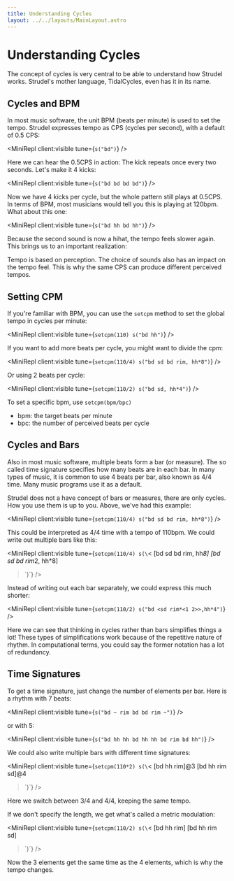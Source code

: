 ```yaml
---
title: Understanding Cycles
layout: ../../layouts/MainLayout.astro
---
```



# Understanding Cycles

The concept of cycles is very central to be able to understand how Strudel works.
Strudel's mother language, TidalCycles, even has it in its name.

## Cycles and BPM

In most music software, the unit BPM (beats per minute) is used to set the tempo.
Strudel expresses tempo as CPS (cycles per second), with a default of 0.5 CPS:

<MiniRepl client:visible tune={`s("bd")`} />

Here we can hear the 0.5CPS in action: The kick repeats once every two seconds.
Let's make it 4 kicks:

<MiniRepl client:visible tune={`s("bd bd bd bd")`} />

Now we have 4 kicks per cycle, but the whole pattern still plays at 0.5CPS.
In terms of BPM, most musicians would tell you this is playing at 120bpm.
What about this one:

<MiniRepl client:visible tune={`s("bd hh bd hh")`} />

Because the second sound is now a hihat, the tempo feels slower again.
This brings us to an important realization:

<Box>

Tempo is based on perception.
The choice of sounds also has an impact on the tempo feel.
This is why the same CPS can produce different perceived tempos.

</Box>

## Setting CPM

If you're familiar with BPM, you can use the `setcpm` method to set the global tempo in cycles per minute:

<MiniRepl
  client:visible
  tune={`setcpm(110)
s("bd hh")`}
/>

If you want to add more beats per cycle, you might want to divide the cpm:

<MiniRepl
  client:visible
  tune={`setcpm(110/4)
s("bd sd bd rim, hh*8")`}
/>

Or using 2 beats per cycle:

<MiniRepl
  client:visible
  tune={`setcpm(110/2)
s("bd sd, hh*4")`}
/>

<Box>

To set a specific bpm, use `setcpm(bpm/bpc)`

- bpm: the target beats per minute
- bpc: the number of perceived beats per cycle

</Box>

## Cycles and Bars

Also in most music software, multiple beats form a bar (or measure).
The so called time signature specifies how many beats are in each bar.
In many types of music, it is common to use 4 beats per bar, also known as 4/4 time.
Many music programs use it as a default.

Strudel does not a have concept of bars or measures, there are only cycles.
How you use them is up to you. Above, we've had this example:

<MiniRepl
  client:visible
  tune={`setcpm(110/4)
s("bd sd bd rim, hh*8")`}
/>

This could be interpreted as 4/4 time with a tempo of 110bpm.
We could write out multiple bars like this:

<MiniRepl
  client:visible
  tune={`setcpm(110/4)
s(\`<
[bd sd bd rim, hh*8] 
[bd sd bd rim*2, hh*8]
>\`)`}
/>

Instead of writing out each bar separately, we could express this much shorter:

<MiniRepl
  client:visible
  tune={`setcpm(110/2)
s("bd <sd rim*<1 2>>,hh*4")`}
/>

Here we can see that thinking in cycles rather than bars simplifies things a lot!
These types of simplifications work because of the repetitive nature of rhythm.
In computational terms, you could say the former notation has a lot of redundancy.

## Time Signatures

To get a time signature, just change the number of elements per bar. Here is a rhythm with 7 beats:

<MiniRepl client:visible tune={`s("bd ~ rim bd bd rim ~")`} />

or with 5:

<MiniRepl client:visible tune={`s("bd hh hh bd hh hh bd rim bd hh")`} />

We could also write multiple bars with different time signatures:

<MiniRepl
  client:visible
  tune={`setcpm(110*2)
s(\`<
[bd hh rim]@3
[bd hh rim sd]@4
>\`)`}
/>

Here we switch between 3/4 and 4/4, keeping the same tempo.

If we don't specify the length, we get what's called a metric modulation:

<MiniRepl
  client:visible
  tune={`setcpm(110/2)
s(\`<
[bd hh rim]
[bd hh rim sd]
>\`)`}
/>

Now the 3 elements get the same time as the 4 elements, which is why the tempo changes.
